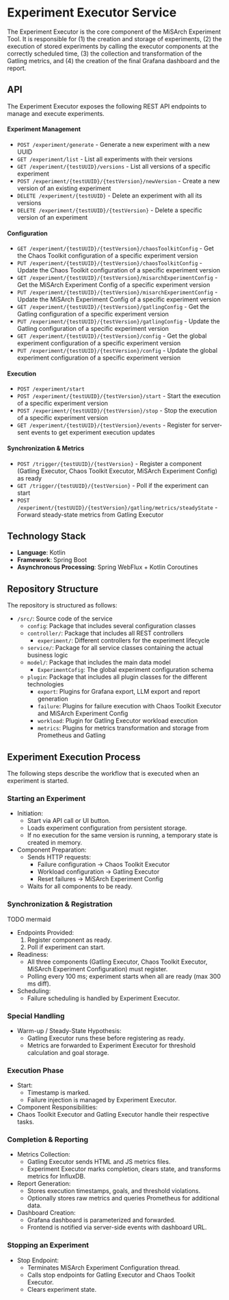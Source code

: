 # Experiment Executor Service

The Experiment Executor is the core component of the MiSArch Experiment Tool.
It is responsible for (1) the creation and storage of experiments, (2) the execution of stored experiments by calling the executor components at
the correctly scheduled time, (3) the collection and transformation of the Gatling metrics, and (4) the creation of the final Grafana dashboard and the report.

## API

The Experiment Executor exposes the following REST API endpoints to manage and execute experiments.

#### Experiment Management

- `POST /experiment/generate` - Generate a new experiment with a new UUID
- `GET /experiment/list` - List all experiments with their versions
- `GET /experiment/{testUUID}/versions` - List all versions of a specific experiment
- `POST /experiment/{testUUID}/{testVersion}/newVersion` - Create a new version of an existing experiment
- `DELETE /experiment/{testUUID}` - Delete an experiment with all its versions
- `DELETE /experiment/{testUUID}/{testVersion}` - Delete a specific version of an experiment

#### Configuration

- `GET /experiment/{testUUID}/{testVersion}/chaosToolkitConfig` - Get the Chaos Toolkit configuration of a specific experiment version
- `PUT /experiment/{testUUID}/{testVersion}/chaosToolkitConfig` - Update the Chaos Toolkit configuration of a specific experiment version
- `GET /experiment/{testUUID}/{testVersion}/misarchExperimentConfig` - Get the MiSArch Experiment Config of a specific experiment version
- `PUT /experiment/{testUUID}/{testVersion}/misarchExperimentConfig` - Update the MiSArch Experiment Config of a specific experiment version
- `GET /experiment/{testUUID}/{testVersion}/gatlingConfig` - Get the Gatling configuration of a specific experiment version
- `PUT /experiment/{testUUID}/{testVersion}/gatlingConfig` - Update the Gatling configuration of a specific experiment version
- `GET /experiment/{testUUID}/{testVersion}/config` - Get the global experiment configuration of a specific experiment version
- `PUT /experiment/{testUUID}/{testVersion}/config` - Update the global experiment configuration of a specific experiment version

#### Execution

- `POST /experiment/start`
- `POST /experiment/{testUUID}/{testVersion}/start` - Start the execution of a specific experiment version
- `POST /experiment/{testUUID}/{testVersion}/stop` - Stop the execution of a specific experiment version
- `GET /experiment/{testUUID}/{testVersion}/events` - Register for server-sent events to get experiment execution updates

#### Synchronization & Metrics

- `POST /trigger/{testUUID}/{testVersion}` - Register a component (Gatling Executor, Chaos Toolkit Executor, MiSArch Experiment Config) as ready
- `GET /trigger/{testUUID}/{testVersion}` - Poll if the experiment can start
- `POST /experiment/{testUUID}/{testVersion}/gatling/metrics/steadyState` - Forward steady-state metrics from Gatling Executor

## Technology Stack

- **Language**: Kotlin
- **Framework**: Spring Boot
- **Asynchronous Processing**: Spring WebFlux + Kotlin Coroutines

## Repository Structure

The repository is structured as follows:

<div className="repository-structure" >

- `/src/`: Source code of the service
  - `config`: Package that includes several configuration classes
  - `controller/`: Package that includes all REST controllers
    - `experiment/`: Different controllers for the experiment lifecycle
  - `service/`: Package for all service classes containing the actual business logic
  - `model/`: Package that includes the main data model
    - `ExperimentCofig`: The global experiment configuration schema
  - `plugin`: Package that includes all plugin classes for the different technologies
    - `export`: Plugins for Grafana export, LLM export and report generation
    - `failure`: Plugins for failure execution with Chaos Toolkit Executor and MiSArch Experiment Config
    - `workload`: Plugin for Gatling Executor workload execution
    - `metrics`: Plugins for metrics transformation and storage from Prometheus and Gatling

</div>

## Experiment Execution Process

The following steps describe the workflow that is executed when an experiment is started.

### Starting an Experiment

- Initiation:
  - Start via API call or UI button.
  - Loads experiment configuration from persistent storage.
  - If no execution for the same version is running, a temporary state is created in memory.
- Component Preparation:
  - Sends HTTP requests:
    - Failure configuration → Chaos Toolkit Executor
    - Workload configuration → Gatling Executor
    - Reset failures → MiSArch Experiment Config
  - Waits for all components to be ready.

### Synchronization & Registration

TODO mermaid

- Endpoints Provided:
  1. Register component as ready.
  2. Poll if experiment can start.
- Readiness:
  - All three components (Gatling Executor, Chaos Toolkit Executor, MiSArch Experiment Configuration) must register.
  - Polling every 100 ms; experiment starts when all are ready (max 300 ms diff).
- Scheduling:
  - Failure scheduling is handled by Experiment Executor.

### Special Handling

- Warm-up / Steady-State Hypothesis:
  - Gatling Executor runs these before registering as ready.
  - Metrics are forwarded to Experiment Executor for threshold calculation and goal storage.

### Execution Phase

- Start:
  - Timestamp is marked.
  - Failure injection is managed by Experiment Executor.
- Component Responsibilities:
- Chaos Toolkit Executor and Gatling Executor handle their respective tasks.

### Completion & Reporting

- Metrics Collection:
  - Gatling Executor sends HTML and JS metrics files.
  - Experiment Executor marks completion, clears state, and transforms metrics for InfluxDB.
- Report Generation:
  - Stores execution timestamps, goals, and threshold violations.
  - Optionally stores raw metrics and queries Prometheus for additional data.
- Dashboard Creation:
  - Grafana dashboard is parameterized and forwarded.
  - Frontend is notified via server-side events with dashboard URL.

### Stopping an Experiment

- Stop Endpoint:
  - Terminates MiSArch Experiment Configuration thread.
  - Calls stop endpoints for Gatling Executor and Chaos Toolkit Executor.
  - Clears experiment state.
